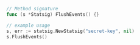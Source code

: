 ```go
// Method signature
func (s *Statsig) FlushEvents() {}

// example usage
s, err := statsig.NewStatsig("secret-key", nil)
s.FlushEvents()
```
